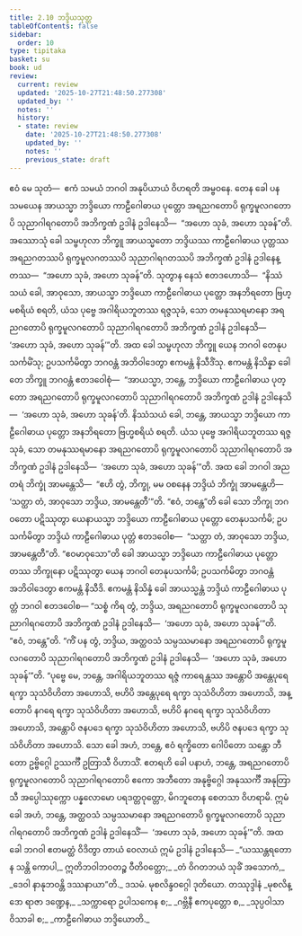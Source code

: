 ```yaml
---
title: 2.10 ဘဒ္ဒိယသုတ္တ
tableOfContents: false
sidebar:
  order: 10
type: tipitaka
basket: su
book: ud
review:
  current: review
  updated: '2025-10-27T21:48:50.277308'
  updated_by: ''
  notes: ''
  history:
  - state: review
    date: '2025-10-27T21:48:50.277308'
    updated_by: ''
    notes: ''
    previous_state: draft
---
```



<ReviewStatus review={frontmatter.review} showDetails={true} />

<HypothesisAnnotation frontmatter={frontmatter} />

<DynamicBreadcrumb />

<Division number="20" book="ud" e="ch" v="18" p="98">

<Paragraph number="140" book="ud">
ဧဝံ မေ သုတံ—  ဧကံ သမယံ ဘဂဝါ အနုပိယာယံ ဝိဟရတိ အမ္ဗဝနေ. တေန ခေါ ပန သမယေန အာယသ္မာ ဘဒ္ဒိယော ကာဠီဂေါဓာယ ပုတ္တော အရညဂတောပိ ရုက္ခမူလဂတောပိ သုညာဂါရဂတောပိ အဘိက္ခဏံ ဥဒါနံ ဥဒါနေသိ—  “အဟော သုခံ, အဟော သုခန်”တိ.
</Paragraph>

<Paragraph number="141" book="ud">
အဿောသုံ ခေါ သမ္ဗဟုလာ ဘိက္ခူ အာယသ္မတော ဘဒ္ဒိယဿ ကာဠီဂေါဓာယ ပုတ္တဿ အရညဂတဿပိ ရုက္ခမူလဂတဿပိ သုညာဂါရဂတဿပိ အဘိက္ခဏံ ဥဒါနံ ဥဒါနေန္တဿ—  “အဟော သုခံ, အဟော သုခန်”တိ. သုတွာန နေသံ ဧတဒဟောသိ—  “နိဿံသယံ ခေါ, အာဝုသော, အာယသ္မာ ဘဒ္ဒိယော ကာဠီဂေါဓာယ ပုတ္တော အနဘိရတော ဗြဟ္မစရိယံ စရတိ, ယံသ ပုဗ္ဗေ အဂါရိယဘူတဿ ရဇ္ဇသုခံ, သော တမနုဿရမာနော အရညဂတောပိ ရုက္ခမူလဂတောပိ သုညာဂါရဂတောပိ အဘိက္ခဏံ ဥဒါနံ ဥဒါနေသိ—  ‘အဟော သုခံ, အဟော သုခန်’”တိ.
</Paragraph>

<Paragraph number="142" book="ud">
အထ ခေါ သမ္ဗဟုလာ ဘိက္ခူ ယေန ဘဂဝါ တေနုပသင်္ကမိံသု; ဥပသင်္ကမိတွာ ဘဂဝန္တံ အဘိဝါဒေတွာ ဧကမန္တံ နိသီဒိံသု. ဧကမန္တံ နိသိန္နာ ခေါ တေ ဘိက္ခူ ဘဂဝန္တံ ဧတဒဝေါစုံ—  “အာယသ္မာ, ဘန္တေ, ဘဒ္ဒိယော ကာဠီဂေါဓာယ ပုတ္တော အရညဂတောပိ ရုက္ခမူလဂတောပိ သုညာဂါရဂတောပိ အဘိက္ခဏံ ဥဒါနံ ဥဒါနေသိ—  ‘အဟော သုခံ, အဟော သုခန်’တိ. နိဿံသယံ ခေါ, ဘန္တေ, အာယသ္မာ ဘဒ္ဒိယော ကာဠီဂေါဓာယ ပုတ္တော အနဘိရတော ဗြဟ္မစရိယံ စရတိ. ယံသ ပုဗ္ဗေ အဂါရိယဘူတဿ ရဇ္ဇသုခံ, သော တမနုဿရမာနော အရညဂတောပိ ရုက္ခမူလဂတောပိ သုညာဂါရဂတောပိ အဘိက္ခဏံ ဥဒါနံ ဥဒါနေသိ—  ‘အဟော သုခံ, အဟော သုခန်’”တိ.
</Paragraph>

<Paragraph number="143" book="ud">
အထ ခေါ ဘဂဝါ အညတရံ ဘိက္ခုံ အာမန္တေသိ—  “ဧဟိ တွံ, ဘိက္ခု, မမ ဝစနေန ဘဒ္ဒိယံ ဘိက္ခုံ အာမန္တေဟိ—  ‘သတ္ထာ တံ, အာဝုသော ဘဒ္ဒိယ, အာမန္တေတီ’”တိ.
</Paragraph>

<Paragraph number="144" book="ud">
“ဧဝံ, ဘန္တေ”တိ ခေါ သော ဘိက္ခု ဘဂဝတော ပဋိဿုတွာ ယေနာယသ္မာ ဘဒ္ဒိယော ကာဠီဂေါဓာယ ပုတ္တော တေနုပသင်္ကမိ; ဥပသင်္ကမိတွာ ဘဒ္ဒိယံ ကာဠီဂေါဓာယ ပုတ္တံ ဧတဒဝေါစ—  “သတ္ထာ တံ, အာဝုသော ဘဒ္ဒိယ, အာမန္တေတီ”တိ. “ဧဝမာဝုသော”တိ ခေါ အာယသ္မာ ဘဒ္ဒိယော ကာဠီဂေါဓာယ ပုတ္တော တဿ ဘိက္ခုနော ပဋိဿုတွာ ယေန ဘဂဝါ တေနုပသင်္ကမိ; ဥပသင်္ကမိတွာ ဘဂဝန္တံ အဘိဝါဒေတွာ ဧကမန္တံ နိသီဒိ. ဧကမန္တံ နိသိန္နံ ခေါ အာယသ္မန္တံ ဘဒ္ဒိယံ ကာဠီဂေါဓာယ ပုတ္တံ ဘဂဝါ ဧတဒဝေါစ—
</Paragraph>

<Paragraph number="145" book="ud">
“သစ္စံ ကိရ တွံ, ဘဒ္ဒိယ, အရညဂတောပိ ရုက္ခမူလဂတောပိ သုညာဂါရဂတောပိ အဘိက္ခဏံ ဥဒါနံ ဥဒါနေသိ—  ‘အဟော သုခံ, အဟော သုခန်’”တိ. “ဧဝံ, ဘန္တေ”တိ.
</Paragraph>

<Paragraph number="146" book="ud">
“ကိံ ပန တွံ, ဘဒ္ဒိယ, အတ္ထဝသံ သမ္ပဿမာနော အရညဂတောပိ ရုက္ခမူလဂတောပိ သုညာဂါရဂတောပိ အဘိက္ခဏံ ဥဒါနံ ဥဒါနေသိ—  ‘အဟော သုခံ, အဟော သုခန်’”တိ. “ပုဗ္ဗေ မေ, ဘန္တေ, အဂါရိယဘူတဿ ရဇ္ဇံ ကာရေန္တဿ အန္တောပိ အန္တေပုရေ ရက္ခာ သုသံဝိဟိတာ အဟောသိ, ဗဟိပိ အန္တေပုရေ ရက္ခာ သုသံဝိဟိတာ အဟောသိ, အန္တောပိ နဂရေ ရက္ခာ သုသံဝိဟိတာ အဟောသိ, ဗဟိပိ နဂရေ ရက္ခာ သုသံဝိဟိတာ အဟောသိ, အန္တောပိ ဇနပဒေ ရက္ခာ သုသံဝိဟိတာ အဟောသိ, ဗဟိပိ ဇနပဒေ ရက္ခာ သုသံဝိဟိတာ အဟောသိ. သော ခေါ အဟံ, ဘန္တေ, ဧဝံ ရက္ခိတော ဂေါပိတော သန္တော ဘီတော ဥဗ္ဗိဂ္ဂေါ ဥဿင်္ကီ ဥတြာသီ ဝိဟာသိံ. ဧတရဟိ ခေါ ပနာဟံ, ဘန္တေ, အရညဂတောပိ ရုက္ခမူလဂတောပိ သုညာဂါရဂတောပိ ဧကော အဘီတော အနုဗ္ဗိဂ္ဂေါ အနုဿင်္ကီ အနုတြာသီ အပ္ပေါဿုက္ကော ပန္နလောမော ပရဒတ္တဝုတ္တော, မိဂဘူတေန စေတသာ ဝိဟရာမိ. ဣမံ ခေါ အဟံ, ဘန္တေ, အတ္ထဝသံ သမ္ပဿမာနော အရညဂတောပိ ရုက္ခမူလဂတောပိ သုညာဂါရဂတောပိ အဘိက္ခဏံ ဥဒါနံ ဥဒါနေသိံ—  ‘အဟော သုခံ, အဟော သုခန်’”တိ.
</Paragraph>

<Paragraph number="147" book="ud">
အထ ခေါ ဘဂဝါ ဧတမတ္ထံ ဝိဒိတွာ တာယံ ဝေလာယံ ဣမံ ဥဒါနံ ဥဒါနေသိ—
</Paragraph>

<Paragraph number="148" type="verses" book="ud">
_“ယဿန္တရတော န သန္တိ ကောပါ,_  
ဣတိဘဝါဘဝတဉ္စ ဝီတိဝတ္တော;_  
_တံ ဝိဂတဘယံ သုခိံ အသောကံ,_  
_ဒေဝါ နာနုဘဝန္တိ ဒဿနာယာ”တိ._  


</Paragraph>
</Division>

<Paragraph number="149" type="center" book="ud">
ဒသမံ.



</Paragraph>

<Paragraph number="150" type="center" book="ud">
မုစလိန္ဒဝဂ္ဂေါ ဒုတိယော.



</Paragraph>

<Paragraph number="151" type="center" book="ud">
တဿုဒ္ဒါနံ


</Paragraph>

<Paragraph number="152" type="verses" book="ud">
_မုစလိန္ဒော ရာဇာ ဒဏ္ဍေန,_  
_သက္ကာရော ဥပါသကေန စ;_  
_ဂဗ္ဘိနီ ဧကပုတ္တော စ,_  
_သုပ္ပဝါသာ ဝိသာခါ စ;_  
_ကာဠီဂေါဓာယ ဘဒ္ဒိယောတိ._
</Paragraph>
